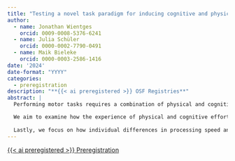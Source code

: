 ```yaml
---
title: "Testing a novel task paradigm for inducing cognitive and physical effort"
author:
  - name: Jonathan Wientges
    orcid: 0009-0008-5376-6241
  - name: Julia Schüler
    orcid: 0000-0002-7790-0491
  - name: Maik Bieleke
    orcid: 0000-0003-2586-1416
date: '2024'
date-format: "YYYY"
categories:
  - preregistration
description: "**{{< ai preregistered >}} OSF Registries**"
abstract: |
  Performing motor tasks requires a combination of physical and cognitive effort. In this study, we test a novel pegboard task paradigm designed to induce varying levels of physical and cognitive demand. The task paradigm includes two types of blocks: one primarily physically demanding and the other primarily cognitively demanding. The specific demand levels are changed independently in each block. 

  We aim to examine how the experience of physical and cognitive effort varies across different blocks and demand levels. We also investigate cognitive, affective, and motivational experiences associated with these tasks. Furthermore, we examine the relationship between these experiences with individual differences in valuing cognitive and physical effort.
  
  Lastly, we focus on how individual differences in processing speed and working memory capacity relate to performance in the cognitive block. We expect that individuals with higher processing speed and working memory capacity will perform better in the cognitive block.
---
```


<!-- Preregistration -->
<a 
  target = "_blank" 
  class = "btn btn-dark rounded-pill" 
  href = "https://doi.org/10.17605/osf.io/dmfq4" 
  role = "button">
{{< ai preregistered >}} Preregistration
</a>
